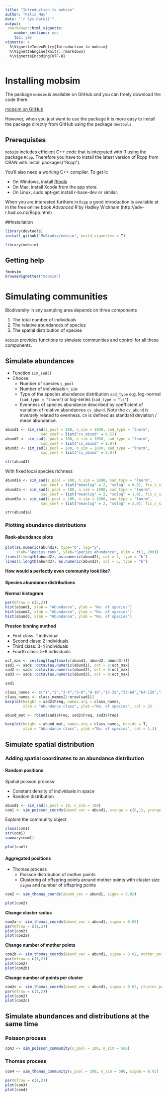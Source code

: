 ```yaml
---
title: "Introduction to mobsim"
author: "Felix May"
date: "`r Sys.Date()`"
output:
 rmarkdown::html_vignette:
    number_sections: yes
    toc: yes
vignette: >
  %\VignetteIndexEntry{Introduction to mobsim}
  %\VignetteEngine{knitr::rmarkdown}
  %\VignetteEncoding{UTF-8}
---
```


# Installing mobsim

The package `mobsim` is available on GitHub and you can freely download 
the code there.

[mobsim on GitHub](https://github.com/MoBiodiv/mobsim)

However, when you just want to use the package it is more easy to install the 
package directly from GitHub using the package `devtools`.

## Prerequistes

`mobsim` includes efficient C++ code that is integrated with R using the 
package `Rcpp`. Therefore you have to install the latest version of Rcpp 
from CRAN with install.packages("Rcpp").

You’ll also need a working C++ compiler. To get it:

* On Windows, install [Rtools](https://cran.r-project.org/bin/windows/Rtools/Rtools34.exe)
* On Mac, install Xcode from the app store.
* On Linux, sudo apt-get install r-base-dev or similar.

When you are interested furthere in `Rcpp` a good introduction is available at
in the free online book *Advanced R* by Hadley Wickham
(http://adv-r.had.co.nz/Rcpp.html)

##Installation

```r
library(devtools)
install_github("MoBiodiv/mobsim", build_vignettes = T)
```

```r
library(mobsim)
```

## Getting help

```r
?mobsim
browseVignettes("mobsim")
```

# Simulating communities

Biodiversity in any sampling area depends on three components

1. The total number of individuals
2. The relative abundances of species
3. The spatial distribution of species

`mobsim` provides functions to simulate communities and control for all 
these components.

## Simulate abundances

* Function `sim_sad()`
* Choose
    + Number of species `s_pool`
    + Number of individuals `n_sim`
    + Type of the species abundance distribution `sad_type` e.g. log-normal
    (`sad_type = "lnorm"`) or log-series (`sad_type = "ls"`)
    + Evenness of species abundance described by coefficient of variation of relative
    abundances `cv_abund`. Note the `cv_abund` is *inversely* related to evenness.
    cv is defined as standard deviation / mean abundance.
    
```r
abund1 <- sim_sad(s_pool = 100, n_sim = 1000, sad_type = "lnorm",
                sad_coef = list("cv_abund" = 0.5))
abund2 <- sim_sad(s_pool = 100, n_sim = 1000, sad_type = "lnorm",
                sad_coef = list("cv_abund" = 1.0))
abund3 <- sim_sad(s_pool = 100, n_sim = 1000, sad_type = "lnorm",
                sad_coef = list("cv_abund" = 2.0))
```

```r
str(abund1)
```

With fixed local species richness

```r
abund1a <- sim_sad(s_pool = 100, n_sim = 1000, sad_type = "lnorm",
                sad_coef = list("meanlog" = 2, "sdlog" = 0.5), fix_s_sim = T)
abund2a <- sim_sad(s_pool = 100, n_sim = 1000, sad_type = "lnorm",
                sad_coef = list("meanlog" = 2, "sdlog" = 1.0), fix_s_sim = T)
abund3a <- sim_sad(s_pool = 100, n_sim = 1000, sad_type = "lnorm",
                sad_coef = list("meanlog" = 2, "sdlog" = 2.0), fix_s_sim = T)
```

```r
str(abund1a)
```

### Plotting abundance distributions

#### Rank-abundance plots

```r
plot(as.numeric(abund1), type="b", log="y",
     xlab="Species rank", ylab="Species abundance", ylim = c(1, 200))
lines(1:length(abund2), as.numeric(abund2), col = 2, type = "b")
lines(1:length(abund3), as.numeric(abund3), col = 3, type = "b")
```

**How would a perfectly even community look like?**

#### Species abundance distributions

**Normal histogram**

```r
par(mfrow = c(2,2))
hist(abund1, xlab = "Abundance", ylab = "No. of species")
hist(abund2, xlab = "Abundance", ylab = "No. of species")
hist(abund3, xlab = "Abundance", ylab = "No. of species")
```

**Preston binning method**

* First class: 1 individual
* Second class: 2 individuals
* Third class: 3-4 individuals
* Fourth class: 5-8 individuals

```r
oct_max <- ceiling(log2(max(c(abund1, abund2, abund3))))
sad1 <- sads::octav(as.numeric(abund1), oct = 0:oct_max)
sad2 <- sads::octav(as.numeric(abund2), oct = 0:oct_max)
sad3 <- sads::octav(as.numeric(abund3), oct = 0:oct_max)

sad1
```

```r
class_names <- c("1","2","3-4","5-8","9-16","17-32","33-64","64-128","128-256",">256")
class_names <- class_names[1:nrow(sad1)]
barplot(height = sad2$Freq, names.arg = class_names,
        xlab = "Abundance class", ylab ="No. of species", col = 2)
```

```r

abund_mat <- rbind(sad1$Freq, sad2$Freq, sad3$Freq)

barplot(height = abund_mat, names.arg = class_names, beside = T,
        xlab = "Abundance class", ylab ="No. of species", col = 1:3)
```

## Simulate spatial distribution

### Adding spatial coordinates to an abundance distribution

#### Random positions

Spatial poisson process: 

* Constant density of individuals in space
* Random distribution

```r
abund1 <- sim_sad(s_pool = 10, n_sim = 100)
com1 <- sim_poisson_coords(abund_vec = abund1, xrange = c(0,1), yrange = c(0,1))
```

Explore the community object

```r
class(com1)
str(com1)
summary(com1)
```

```r
plot(com1)
```

#### Aggregated positions

* Thomas process
   + Poisson distribution of mother points
   + Clustering of offspring points around mother points with cluster size `sigma`
   and number of offspring points

```r
com2 <- sim_thomas_coords(abund_vec = abund1, sigma = 0.02)
```


```r
plot(com2)
```

**Change cluster radius**

```r
com2a <- sim_thomas_coords(abund_vec = abund1, sigma = 0.05)
par(mfrow = c(1,2))
plot(com2)
plot(com2a)
```

**Change number of mother points**

```r
com2b <- sim_thomas_coords(abund_vec = abund1, sigma = 0.02, mother_points = 1)
par(mfrow = c(1,2))
plot(com2)
plot(com2b)
```

**Change number of points per cluster**

```r
com2c <- sim_thomas_coords(abund_vec = abund1, sigma = 0.02, cluster_points = 10)
par(mfrow = c(1,2))
plot(com2)
plot(com2c)
```

## Simulate abundances and distributions at the same time

### Poisson process

```r
com3 <- sim_poisson_community(s_pool = 100, n_sim = 500)
```

### Thomas process

```r
com4 <- sim_thomas_community(s_pool = 100, n_sim = 500, sigma = 0.05)
```

```r
par(mfrow = c(1,2))
plot(com3)
plot(com4)
```

